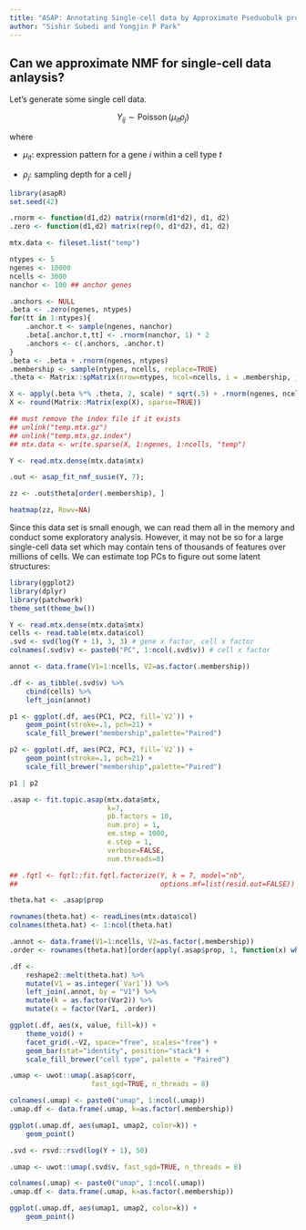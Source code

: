 ```yaml
---
title: "ASAP: Annotating Single-cell data by Approximate Pseduobulk projection"
author: "Sishir Subedi and Yongjin P Park"
---
```


## Can we approximate NMF for single-cell data anlaysis?

Let's generate some single cell data.

$$Y_{ij} \sim \operatorname{Poisson}(\mu_{it} \rho_{j})$$

where

* $\mu_{it}$: expression pattern for a gene $i$ within a cell type $t$

* $\rho_{j}$: sampling depth for a cell $j$

```r
library(asapR)
set.seed(42)

.rnorm <- function(d1,d2) matrix(rnorm(d1*d2), d1, d2)
.zero <- function(d1,d2) matrix(rep(0, d1*d2), d1, d2)

mtx.data <- fileset.list("temp")

ntypes <- 5
ngenes <- 10000
ncells <- 3000
nanchor <- 100 ## anchor genes 

.anchors <- NULL
.beta <- .zero(ngenes, ntypes)
for(tt in 1:ntypes){
    .anchor.t <- sample(ngenes, nanchor)
    .beta[.anchor.t,tt] <- .rnorm(nanchor, 1) * 2
    .anchors <- c(.anchors, .anchor.t)
}
.beta <- .beta + .rnorm(ngenes, ntypes)
.membership <- sample(ntypes, ncells, replace=TRUE)
.theta <- Matrix::spMatrix(nrow=ntypes, ncol=ncells, i = .membership, j = 1:ncells, x = rep(1, ncells))

X <- apply(.beta %*% .theta, 2, scale) * sqrt(.5) + .rnorm(ngenes, ncells) * sqrt(.5)
X <- round(Matrix::Matrix(exp(X), sparse=TRUE))

## must remove the index file if it exists
## unlink("temp.mtx.gz")
## unlink("temp.mtx.gz.index")
## mtx.data <- write.sparse(X, 1:ngenes, 1:ncells, "temp")

Y <- read.mtx.dense(mtx.data$mtx)

.out <- asap_fit_nmf_susie(Y, 7);

zz <- .out$theta[order(.membership), ]

heatmap(zz, Rowv=NA)

```






Since this data set is small enough, we can read them all in the memory and conduct some exploratory analysis. However, it may not be so for a large single-cell data set which may contain tens of thousands of features over millions of cells. We can estimate top PCs to figure out some latent structures:

```r
library(ggplot2)
library(dplyr)
library(patchwork)
theme_set(theme_bw())

Y <- read.mtx.dense(mtx.data$mtx)
cells <- read.table(mtx.data$col)
.svd <- svd(log(Y + 1), 3, 3) # gene x factor, cell x factor
colnames(.svd$v) <- paste0("PC", 1:ncol(.svd$v)) # cell x factor

annot <- data.frame(V1=1:ncells, V2=as.factor(.membership))
```

```r
.df <- as_tibble(.svd$v) %>%
    cbind(cells) %>% 
    left_join(annot)

p1 <- ggplot(.df, aes(PC1, PC2, fill=`V2`)) +
    geom_point(stroke=.1, pch=21) +
    scale_fill_brewer("membership",palette="Paired")

p2 <- ggplot(.df, aes(PC2, PC3, fill=`V2`)) +
    geom_point(stroke=.1, pch=21) +
    scale_fill_brewer("membership",palette="Paired")

p1 | p2
```


```r
.asap <- fit.topic.asap(mtx.data$mtx,
                        k=7,
                        pb.factors = 10,
                        num.proj = 1,
                        em.step = 1000,
                        e.step = 1,
                        verbose=FALSE,
                        num.threads=8)

## .fqtl <- fqtl::fit.fqtl.factorize(Y, k = 7, model="nb",
##                                   options.mf=list(resid.out=FALSE))

theta.hat <- .asap$prop

rownames(theta.hat) <- readLines(mtx.data$col)
colnames(theta.hat) <- 1:ncol(theta.hat)

.annot <- data.frame(V1=1:ncells, V2=as.factor(.membership))
.order <- rownames(theta.hat)[order(apply(.asap$prop, 1, function(x) which.max(x)))]

.df <-
    reshape2::melt(theta.hat) %>%
    mutate(V1 = as.integer(`Var1`)) %>% 
    left_join(.annot, by = "V1") %>%
    mutate(k = as.factor(Var2)) %>% 
    mutate(x = factor(Var1, .order))

ggplot(.df, aes(x, value, fill=k)) +
    theme_void() +
    facet_grid(.~V2, space="free", scales="free") +
    geom_bar(stat="identity", position="stack") +
    scale_fill_brewer("cell type", palette = "Paired")

```


```r

.umap <- uwot::umap(.asap$corr,
                    fast_sgd=TRUE, n_threads = 8)

colnames(.umap) <- paste0("umap", 1:ncol(.umap))
.umap.df <- data.frame(.umap, k=as.factor(.membership))

ggplot(.umap.df, aes(umap1, umap2, color=k)) +
    geom_point()

```




```r
.svd <- rsvd::rsvd(log(Y + 1), 50)

.umap <- uwot::umap(.svd$v, fast_sgd=TRUE, n_threads = 8)

colnames(.umap) <- paste0("umap", 1:ncol(.umap))
.umap.df <- data.frame(.umap, k=as.factor(.membership))

ggplot(.umap.df, aes(umap1, umap2, color=k)) +
    geom_point()

```
